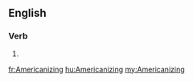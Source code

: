 ==English==

===Verb===
{{head|en|present participle}}

# {{present participle of|Americanize|lang=en}}

[[fr:Americanizing]]
[[hu:Americanizing]]
[[my:Americanizing]]